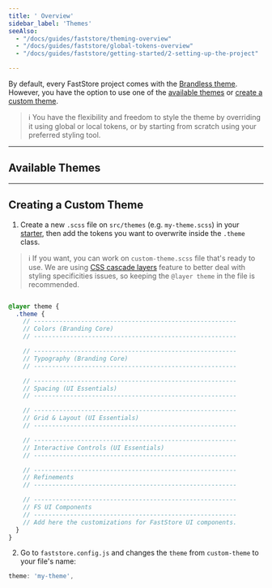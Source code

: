 ```yaml
---
title: ' Overview'
sidebar_label: 'Themes'
seeAlso:
  - "/docs/guides/faststore/theming-overview"
  - "/docs/guides/faststore/global-tokens-overview"
  - "/docs/guides/faststore/getting-started/2-setting-up-the-project"

---
```


By default, every FastStore project comes with the [Brandless theme](/docs/theming-overview#brandless-and-the-theming-structure). However, you have the option to use one of the [available themes](#available-themes) or [create a custom theme](#creating-a-custom-theme).

> ℹ️ You have the flexibility and freedom to style the theme by overriding it using global or local tokens, or by starting from scratch using your preferred styling tool.

---

## Available Themes

<Flex>

<WhatsNextCard
  title="Midnight"
  linkTo="/docs/guides/faststore/themes-midnight"
  image="https://vtexhelp.vtexassets.com/assets/docs/src/midnight___197d3bec531d5cbd4959f2cddabacc46.png"
/>

<WhatsNextCard 
  title="Soft Blue"
  linkTo="/docs/guides/faststore/themes-soft-blue"
  image="https://vtexhelp.vtexassets.com/assets/docs/src/soft-blue___1d1970f5ce77ffb61bc8a10be86f69e7.png"
/>

</Flex>

---

## Creating a Custom Theme

1. Create a new `.scss` file on `src/themes` (e.g. `my-theme.scss`) in your [starter](https://github.com/vtex-sites/starter.store), then add the tokens you want to overwrite inside the `.theme` class.

> ℹ️ If you want, you can work on `custom-theme.scss` file that's ready to use. We are using [CSS cascade layers](https://developer.mozilla.org/en-US/docs/Learn/CSS/Building_blocks/Cascade_layers) feature to better deal with styling specificities issues, so keeping the `@layer theme` in the file is recommended.

```scss src/themes/my-theme.scss

@layer theme {
  .theme {
    // --------------------------------------------------------
    // Colors (Branding Core)
    // --------------------------------------------------------

    // --------------------------------------------------------
    // Typography (Branding Core)
    // --------------------------------------------------------

    // --------------------------------------------------------
    // Spacing (UI Essentials)
    // --------------------------------------------------------

    // --------------------------------------------------------
    // Grid & Layout (UI Essentials)
    // --------------------------------------------------------

    // --------------------------------------------------------
    // Interactive Controls (UI Essentials)
    // --------------------------------------------------------

    // --------------------------------------------------------
    // Refinements
    // --------------------------------------------------------

    // --------------------------------------------------------
    // FS UI Components
    // --------------------------------------------------------
    // Add here the customizations for FastStore UI components.
  }
}
```

2. Go to `faststore.config.js` and changes the `theme` from `custom-theme` to your file's name:

```js faststore.config.js
theme: 'my-theme',
```
